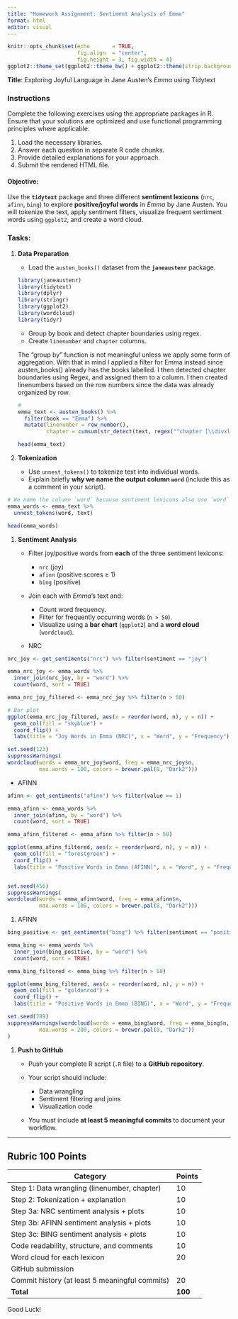 ```yaml
---
title: "Homework Assignment: Sentiment Analysis of Emma"
format: html
editor: visual
---
```


```r
knitr::opts_chunk$set(echo       = TRUE, 
                      fig.align  = "center",
                      fig.height = 3, fig.width = 4)
ggplot2::theme_set(ggplot2::theme_bw() + ggplot2::theme(strip.background = ggplot2::element_rect(fill = "white")))
```

**Title**: Exploring Joyful Language in Jane Austen’s *Emma* using Tidytext

### **Instructions**

Complete the following exercises using the appropriate packages in R. Ensure that your solutions are optimized and use functional programming principles where applicable.

1.  Load the necessary libraries.
2.  Answer each question in separate R code chunks.
3.  Provide detailed explanations for your approach.
4.  Submit the rendered HTML file.

#### **Objective**:

Use the **`tidytext`** package and three different **sentiment lexicons** (`nrc`, `afinn`, `bing`) to explore **positive/joyful words** in *Emma* by Jane Austen. You will tokenize the text, apply sentiment filters, visualize frequent sentiment words using `ggplot2`, and create a word cloud.

### **Tasks**:

1.  **Data Preparation**

    -   Load the `austen_books()` dataset from the **`janeaustenr`** package.

    ```r

    library(janeaustenr)
    library(tidytext)
    library(dplyr)
    library(stringr)
    library(ggplot2)
    library(wordcloud)
    library(tidyr)
    ```

    -   Group by book and detect chapter boundaries using regex.
    -   Create `linenumber` and `chapter` columns.

    The "group by" function is not meaningful unless we apply some form of aggregation. With that in mind I applied a filter for Emma instead since austen_books() already has the books labelled. I then detected chapter boundaries using Regex, and assigned them to a column. I then created linenumbers based on the row numbers since the data was already organized by row.

    ```r
    # 
    emma_text <- austen_books() %>%
      filter(book == "Emma") %>%
      mutate(linenumber = row_number(),
             chapter = cumsum(str_detect(text, regex("^chapter [\\divxlc]", ignore_case = TRUE))))

    head(emma_text)
    ```

2.  **Tokenization**

    -   Use `unnest_tokens()` to tokenize text into individual words.
    -   Explain briefly **why we name the output column `word`** (include this as a comment in your script).

```r
# We name the column `word` because sentiment lexicons also use `word` as their key, allowing for seamless joins between the lexicons and our tokenized dataset.
emma_words <- emma_text %>%
  unnest_tokens(word, text)

head(emma_words)

```

1.  **Sentiment Analysis**

    -   Filter joy/positive words from **each** of the three sentiment lexicons:

        -   `nrc` (joy)
        -   `afinn` (positive scores ≥ 1)
        -   `bing` (positive)

    -   Join each with *Emma*'s text and:

        -   Count word frequency.
        -   Filter for frequently occurring words (`n > 50`).
        -   Visualize using a **bar chart** (`ggplot2`) and a **word cloud** (`wordcloud`).

    -   NRC

```r
nrc_joy <- get_sentiments("nrc") %>% filter(sentiment == "joy")

emma_nrc_joy <- emma_words %>%
  inner_join(nrc_joy, by = "word") %>%
  count(word, sort = TRUE)

emma_nrc_joy_filtered <- emma_nrc_joy %>% filter(n > 50)

# Bar plot
ggplot(emma_nrc_joy_filtered, aes(x = reorder(word, n), y = n)) +
  geom_col(fill = "skyblue") +
  coord_flip() +
  labs(title = "Joy Words in Emma (NRC)", x = "Word", y = "Frequency")

set.seed(123)
suppressWarnings(
wordcloud(words = emma_nrc_joy$word, freq = emma_nrc_joy$n,
          max.words = 100, colors = brewer.pal(8, "Dark2")))

```

-   AFINN

```r
afinn <- get_sentiments("afinn") %>% filter(value >= 1)

emma_afinn <- emma_words %>%
  inner_join(afinn, by = "word") %>%
  count(word, sort = TRUE)

emma_afinn_filtered <- emma_afinn %>% filter(n > 50)

ggplot(emma_afinn_filtered, aes(x = reorder(word, n), y = n)) +
  geom_col(fill = "forestgreen") +
  coord_flip() +
  labs(title = "Positive Words in Emma (AFINN)", x = "Word", y = "Frequency")


set.seed(456)
suppressWarnings(
wordcloud(words = emma_afinn$word, freq = emma_afinn$n,
          max.words = 100, colors = brewer.pal(8, "Dark2")))
```

1.  AFINN

```r
bing_positive <- get_sentiments("bing") %>% filter(sentiment == "positive")

emma_bing <- emma_words %>%
  inner_join(bing_positive, by = "word") %>%
  count(word, sort = TRUE)

emma_bing_filtered <- emma_bing %>% filter(n > 50)

ggplot(emma_bing_filtered, aes(x = reorder(word, n), y = n)) +
  geom_col(fill = "goldenrod") +
  coord_flip() +
  labs(title = "Positive Words in Emma (BING)", x = "Word", y = "Frequency")

set.seed(789)
suppressWarnings(wordcloud(words = emma_bing$word, freq = emma_bing$n,
          max.words = 200, colors = brewer.pal(8, "Dark2"))
)


```

1.  **Push to GitHub**

    -   Push your complete R script (`.R` file) to a **GitHub repository**.

    -   Your script should include:

        -   Data wrangling
        -   Sentiment filtering and joins
        -   Visualization code

    -   You must include **at least 5 meaningful commits** to document your workflow.

------------------------------------------------------------------------

## **Rubric 100 Points**

| Category                                       | Points  |
|------------------------------------------------|---------|
| Step 1: Data wrangling (linenumber, chapter)   | 10      |
| Step 2: Tokenization + explanation             | 10      |
| Step 3a: NRC sentiment analysis + plots        | 10      |
| Step 3b: AFINN sentiment analysis + plots      | 10      |
| Step 3c: BING sentiment analysis + plots       | 10      |
| Code readability, structure, and comments      | 10      |
| Word cloud for each lexicon                    | 20      |
| GitHub submission                              |         |
| Commit history (at least 5 meaningful commits) | 20      |
| **Total**                                      | **100** |

Good Luck!
